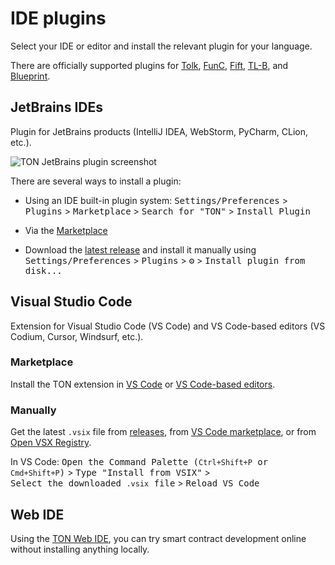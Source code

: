 
# IDE plugins

Select your IDE or editor and install the relevant plugin for your language.

There are officially supported plugins for [Tolk](/v3/documentation/smart-contracts/tolk/overview), [FunC](/v3/documentation/smart-contracts/func/overview), [Fift](/v3/documentation/smart-contracts/fift/overview), [TL-B](/v3/documentation/data-formats/tlb/overviewe), and [Blueprint](/v3/documentation/smart-contracts/getting-started/javascript).

## JetBrains IDEs

Plugin for JetBrains products (IntelliJ IDEA, WebStorm, PyCharm, CLion, etc.).

![TON JetBrains plugin screenshot](/img/docs/ton-jetbrains-plugin.png)

There are several ways to install a plugin:
- Using an IDE built-in plugin system:
<kbd>Settings/Preferences</kbd> > <kbd>Plugins</kbd> > <kbd>Marketplace</kbd> > <kbd>Search for "TON"</kbd> >
  <kbd>Install Plugin</kbd>

- Via the [Marketplace](https://plugins.jetbrains.com/plugin/23382-ton)
- Download the [latest release](https://github.com/ton-blockchain/intellij-ton/releases/latest) and install it manually using
<kbd>Settings/Preferences</kbd> > <kbd>Plugins</kbd> > <kbd>⚙️</kbd> > <kbd>Install plugin from disk...</kbd>

## Visual Studio Code

Extension for Visual Studio Code (VS Code) and VS Code-based editors (VS Codium, Cursor, Windsurf, etc.).

### Marketplace

Install the TON extension in [VS Code](https://marketplace.visualstudio.com/items?itemName=ton-core.vscode-ton) or [VS Code-based editors](https://open-vsx.org/extension/ton-core/vscode-ton).

### Manually
Get the latest `.vsix` file from [releases](https://github.com/ton-blockchain/ton-language-server/releases), from
[VS Code marketplace](https://marketplace.visualstudio.com/items?itemName=ton-core.vscode-ton),
or from [Open VSX Registry](https://open-vsx.org/extension/ton-core/vscode-ton).

In VS Code:
<kbd>Open the Command Palette (`Ctrl+Shift+P` or `Cmd+Shift+P`)</kbd> >
<kbd>Type "Install from VSIX"</kbd> >
<kbd>Select the downloaded `.vsix` file</kbd> >
<kbd>Reload VS Code</kbd>

## Web IDE
Using the [TON Web IDE](https://ide.ton.org/), you can try smart contract development online without installing anything locally.

<Feedback />